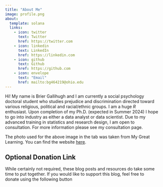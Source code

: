 ```yaml
---
title: "About Me"
image: profile.png
about:
  template: solana
  links:
    - icon: twitter
      text: Twitter
      href: https://twitter.com
    - icon: linkedin
      text: LinkedIn
      href: https://linkedin.com
    - icon: github
      text: Github
      href: https://github.com
    - icon: envelope
      text: "Email"
      href: mailto:bg464219@ohio.edu
---
```


Hi! My name is Brier Gallihugh and I am currently a social psychology doctoral student who studies prejudice and discrimination directed toward various religious, political and racial/ethnic groups. I am a huge *R* enthusiast. Upon completion of my Ph.D. (expected in Summer 2024) I hope to go into industry as either a data analyst or data scientist. Due to my advanced training in statistics and research design, I am open to consultation. For more information please see my consultation page.

::: {.callout-note}

The photo used for the above image in the tab was taken from My Great Learning. You can find the website [here](https://www.mygreatlearning.com/blog/what-is-data-science/#what-is-data-science).

:::

::: {.callout-tip}
## Optional Donation Link
While certainly not required, these blog posts and resources do take some time to put together. If you would like to support this blog, feel free to donate using the following button

<script type="text/javascript" src="https://cdnjs.buymeacoffee.com/1.0.0/button.prod.min.js" data-name="bmc-button" data-slug="bgRStats" data-color="#FFDD00" data-emoji=""  data-font="Cookie" data-text="Buy me a coffee" data-outline-color="#000000" data-font-color="#000000" data-coffee-color="#ffffff" ></script>

:::

